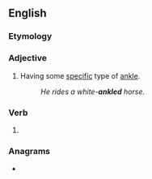 ==English==

===Etymology===
{{suffix|en|ankle|ed}}

===Adjective===
{{en-adj|-}}

# {{lb|en|in combination}} Having some [[specific]] type of [[ankle]].
#: ''He rides a white-'''ankled''' horse.''

===Verb===
{{head|en|verb form}}

# {{en-past of|ankle}}

===Anagrams===
* {{anagrams|en|Kandel|Kendal|lanked}}